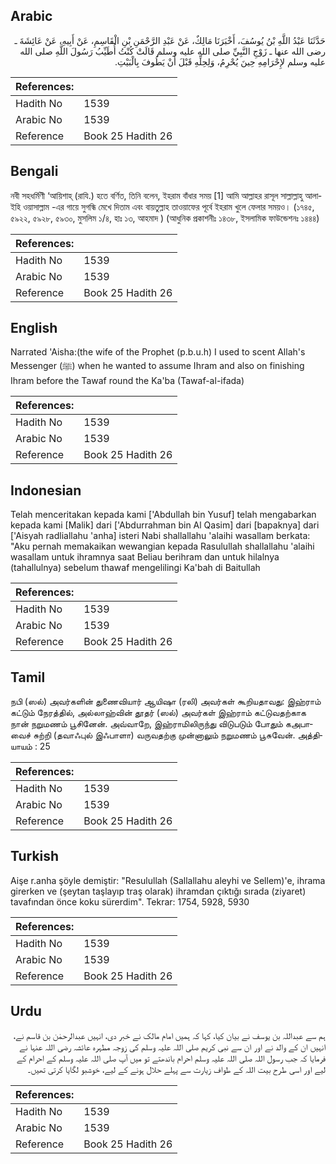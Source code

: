 ## Arabic


<div dir="rtl" lang="ar" style={{fontSize:'larger',backgroundColor:'#f8f9fa',padding:20}}>
حَدَّثَنَا عَبْدُ اللَّهِ بْنُ يُوسُفَ، أَخْبَرَنَا مَالِكٌ، عَنْ عَبْدِ الرَّحْمَنِ بْنِ الْقَاسِمِ، عَنْ أَبِيهِ، عَنْ عَائِشَةَ ـ رضى الله عنها ـ زَوْجِ النَّبِيِّ صلى الله عليه وسلم قَالَتْ كُنْتُ أُطَيِّبُ رَسُولَ اللَّهِ صلى الله عليه وسلم لإِحْرَامِهِ حِينَ يُحْرِمُ، وَلِحِلِّهِ قَبْلَ أَنْ يَطُوفَ بِالْبَيْتِ‏.‏
</div>
<div style={{backgroundColor:'#f8f9fa',padding:20, marginBottom: 10}}><table> <thead> <tr> <th>References:</th> <th></th> </tr> </thead> <tbody><tr><td>Hadith No</td><td>1539</td></tr><tr><td>Arabic No</td><td>1539</td></tr><tr><td>Reference</td><td>Book 25 Hadith 26</td></tr></tbody></table></div>

## Bengali


<div dir="ltr" lang="bn" style={{fontSize:'larger',backgroundColor:'#f8f9fa',padding:20}}>
নবী সহধর্মিণী ‘আয়িশাহ্ (রাযি.) হতে বর্ণিত, তিনি বলেন, ইহরাম বাঁধার সময় [1] আমি আল্লাহর রাসূল সাল্লাল্লাহু আলাইহি ওয়াসাল্লাম -এর গায়ে সুগন্ধি মেখে দিতাম এবং বায়তুল্লাহ তাওয়াফের পূর্বে ইহরাম খুলে ফেলার সময়ও। (১৭৪৫, ৫৯২২, ৫৯২৮, ৫৯৩০, মুসলিম ১/৪, হাঃ ১৩, আহমাদ ) (আধুনিক প্রকাশনীঃ ১৪৩৮, ইসলামিক ফাউন্ডেশনঃ ১৪৪৪)
</div>
<div style={{backgroundColor:'#f8f9fa',padding:20, marginBottom: 10}}><table> <thead> <tr> <th>References:</th> <th></th> </tr> </thead> <tbody><tr><td>Hadith No</td><td>1539</td></tr><tr><td>Arabic No</td><td>1539</td></tr><tr><td>Reference</td><td>Book 25 Hadith 26</td></tr></tbody></table></div>

## English


<div dir="ltr" lang="en" style={{fontSize:'larger',backgroundColor:'#f8f9fa',padding:20}}>
Narrated 'Aisha:(the wife of the Prophet (p.b.u.h) I used to scent Allah's Messenger (ﷺ) when he wanted to assume Ihram and also on finishing Ihram before the Tawaf round the Ka'ba (Tawaf-al-ifada)
</div>
<div style={{backgroundColor:'#f8f9fa',padding:20, marginBottom: 10}}><table> <thead> <tr> <th>References:</th> <th></th> </tr> </thead> <tbody><tr><td>Hadith No</td><td>1539</td></tr><tr><td>Arabic No</td><td>1539</td></tr><tr><td>Reference</td><td>Book 25 Hadith 26</td></tr></tbody></table></div>

## Indonesian


<div dir="ltr" lang="id" style={{fontSize:'larger',backgroundColor:'#f8f9fa',padding:20}}>
Telah menceritakan kepada kami ['Abdullah bin Yusuf] telah mengabarkan kepada kami [Malik] dari ['Abdurrahman bin Al Qasim] dari [bapaknya] dari ['Aisyah radliallahu 'anha] isteri Nabi shallallahu 'alaihi wasallam berkata: "Aku pernah memakaikan wewangian kepada Rasulullah shallallahu 'alaihi wasallam untuk ihramnya saat Beliau berihram dan untuk hilalnya (tahallulnya) sebelum thawaf mengelilingi Ka'bah di Baitullah
</div>
<div style={{backgroundColor:'#f8f9fa',padding:20, marginBottom: 10}}><table> <thead> <tr> <th>References:</th> <th></th> </tr> </thead> <tbody><tr><td>Hadith No</td><td>1539</td></tr><tr><td>Arabic No</td><td>1539</td></tr><tr><td>Reference</td><td>Book 25 Hadith 26</td></tr></tbody></table></div>

## Tamil


<div dir="ltr" lang="ta" style={{fontSize:'larger',backgroundColor:'#f8f9fa',padding:20}}>
நபி (ஸல்) அவர்களின் துணைவியார் ஆயிஷா (ரலி) அவர்கள் கூறியதாவது: இஹ்ராம் கட்டும் நேரத்தில், அல்லாஹ்வின் தூதர் (ஸல்) அவர்கள் இஹ்ராம் கட்டுவதற்காக நான் நறுமணம் பூசினேன். அவ்வாறே, இஹ்ராமிலிருந்து விடுபடும் போதும் கஅபாவைச் சுற்றி (தவாஃபுல் இஃபாளா) வருவதற்கு முன்னாலும் நறுமணம் பூசுவேன். அத்தியாயம் : 25
</div>
<div style={{backgroundColor:'#f8f9fa',padding:20, marginBottom: 10}}><table> <thead> <tr> <th>References:</th> <th></th> </tr> </thead> <tbody><tr><td>Hadith No</td><td>1539</td></tr><tr><td>Arabic No</td><td>1539</td></tr><tr><td>Reference</td><td>Book 25 Hadith 26</td></tr></tbody></table></div>

## Turkish


<div dir="ltr" lang="tr" style={{fontSize:'larger',backgroundColor:'#f8f9fa',padding:20}}>
Aişe r.anha şöyle demiştir: "Resulullah (Sallallahu aleyhi ve Sellem)'e, ihrama girerken ve (şeytan taşlayıp traş olarak) ihramdan çıktığı sırada (ziyaret) tavafından önce koku sürerdim". Tekrar: 1754, 5928, 5930
</div>
<div style={{backgroundColor:'#f8f9fa',padding:20, marginBottom: 10}}><table> <thead> <tr> <th>References:</th> <th></th> </tr> </thead> <tbody><tr><td>Hadith No</td><td>1539</td></tr><tr><td>Arabic No</td><td>1539</td></tr><tr><td>Reference</td><td>Book 25 Hadith 26</td></tr></tbody></table></div>

## Urdu


<div dir="rtl" lang="ur" style={{fontSize:'larger',backgroundColor:'#f8f9fa',padding:20}}>
ہم سے عبداللہ بن یوسف نے بیان کیا، کہا کہ ہمیں امام مالک نے خبر دی، انہیں عبدالرحمٰن بن قاسم نے، انہیں ان کے والد نے اور ان سے نبی کریم صلی اللہ علیہ وسلم کی زوجہ مطہرہ عائشہ رضی اللہ عنہا نے فرمایا کہ جب رسول اللہ صلی اللہ علیہ وسلم احرام باندھتے تو میں آپ صلی اللہ علیہ وسلم کے احرام کے لیے اور اسی طرح بیت اللہ کے طواف زیارت سے پہلے حلال ہونے کے لیے، خوشبو لگایا کرتی تھیں۔
</div>
<div style={{backgroundColor:'#f8f9fa',padding:20, marginBottom: 10}}><table> <thead> <tr> <th>References:</th> <th></th> </tr> </thead> <tbody><tr><td>Hadith No</td><td>1539</td></tr><tr><td>Arabic No</td><td>1539</td></tr><tr><td>Reference</td><td>Book 25 Hadith 26</td></tr></tbody></table></div>